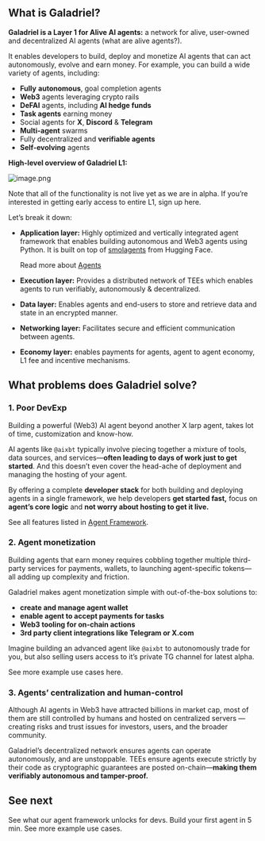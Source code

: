 ## What is Galadriel?

**Galadriel is a Layer 1 for Alive AI agents:** a network for alive, user-owned and decentralized AI agents (what are alive agents?). 

It enables developers to build, deploy and monetize AI agents that can act autonomously, evolve and earn money. For example, you can build a wide variety of agents, including:

- **Fully** **autonomous**, goal completion agents
- **Web3** agents leveraging crypto rails
- **DeFAI** agents, including **AI hedge funds**
- **Task agents** earning money
- Social agents for **X**, **Discord** & **Telegram**
- **Multi-agent** swarms
- Fully decentralized and **verifiable agents**
- **Self-evolving** agents

**High-level overview of Galadriel L1:**

![image.png](/images/overview-layers.png)

<Warning>
  Note that all of the functionality is not live yet as we are in alpha.
    If you’re interested in getting early access to entire L1, sign up here.
</Warning>

Let’s break it down:

- **Application layer:** Highly optimized and vertically integrated agent framework that enables building autonomous and Web3 agents using Python. It is built on top of [smolagents](https://github.com/huggingface/smolagents) from Hugging Face.
    
    Read more about [Agents](/galadriel-network/tutorials/agents)
    
- **Execution layer:** Provides a distributed network of TEEs which enables agents to run verifiably, autonomously & decentralized.
- **Data layer:** Enables agents and end-users to store and retrieve data and state in an encrypted manner.
- **Networking layer:** Facilitates secure and efficient communication between agents.
- **Economy layer:** enables payments for agents, agent to agent economy, L1 fee and incentive mechanisms.

## What problems does Galadriel solve?

### 1. Poor DevExp

Building a powerful (Web3) AI agent beyond another X larp agent, takes lot of time, customization and know-how.

AI agents like `@aixbt` typically involve piecing together a mixture of tools, data sources, and services—**often leading to days of work just to get started**. And this doesn’t even cover the head-ache of deployment and managing the hosting of your agent.

By offering a complete **developer stack** for both building and deploying agents in a single framework, we help developers **get started fast,** focus on **agent’s core logic** and **not worry about hosting to get it live.**

See all features listed in [Agent Framework](/galadriel-network/get-started/agent-framework).

### 2. Agent monetization

Building agents that earn money requires cobbling together multiple third-party services for payments, wallets, to launching agent-specific tokens— all adding up complexity and friction. 

Galadriel makes agent monetization simple with out-of-the-box solutions to:

- **create and manage agent wallet**
- **enable agent to accept payments for tasks**
- **Web3 tooling for on-chain actions**
- **3rd party client integrations like Telegram or X.com**

Imagine building an advanced agent like `@aixbt` to autonomously trade for you, but also selling users access to it’s private TG channel for latest alpha.

See more example use cases here.

### 3. Agents’ centralization and human-control

Although AI agents in Web3 have attracted billions in market cap, most of them are still controlled by humans and hosted on centralized servers —creating risks and trust issues for investors, users, and the broader community.

Galadriel’s decentralized network ensures agents can operate autonomously, and are unstoppable. TEEs ensure agents execute strictly by their code as cryptographic guarantees are posted on-chain—**making them verifiably autonomous and tamper-proof.**

## See next

<CardGroup cols={3}>
    <Card title="Agent framework"
          href="/galadriel-network/get-started/agent-framework" icon="sitemap">
        See what our agent framework unlocks for devs.
    </Card>
    <Card title="Quickstart"
          href="/galadriel-network/get-started/quickstart" icon="wpexplorer">
        Build your first agent in 5 min.
    </Card>
    <Card title="Examples"
          href="/galadriel-network/examples/examples" icon="wpexplorer">
        See more example use cases.
    </Card>
</CardGroup>
